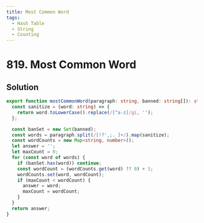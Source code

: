```yaml
---
title: Most Common Word
tags:
  - Hash Table
  - String
  - Counting
---
```


# 819. Most Common Word

<Badges>
  <LevelBadge level="easy" />
  <TopicBadge name="Hash Table" slug="hash-table" />
  <TopicBadge name="String" slug="string" />
  <TopicBadge name="Counting" slug="counting" />
</Badges>

## Solution

```typescript filename="solution.ts" copy
export function mostCommonWord(paragraph: string, banned: string[]): string {
  const sanitize = (word: string) => {
    return word.toLowerCase().replace(/[^a-z]/gi, '');
  };

  const banSet = new Set(banned);
  const words = paragraph.split(/[!?',;. ]+/).map(sanitize);
  const wordCounts = new Map<string, number>();
  let answer = '';
  let maxCount = 0;
  for (const word of words) {
    if (banSet.has(word)) continue;
    const wordCount = (wordCounts.get(word) ?? 0) + 1;
    wordCounts.set(word, wordCount);
    if (maxCount < wordCount) {
      answer = word;
      maxCount = wordCount;
    }
  }
  return answer;
}
```

<ProblemLink
  codingSite="leetcode"
  href="https://leetcode.com/problems/most-common-word"
  title="Most Common Word"
/>
